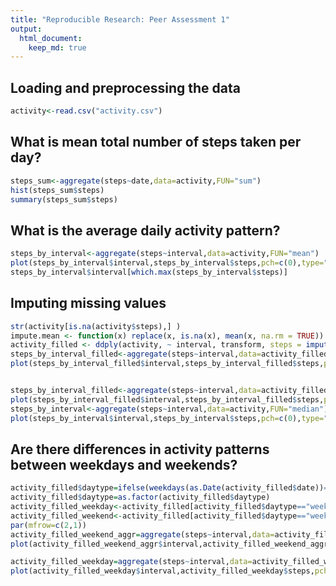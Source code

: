 ```yaml
---
title: "Reproducible Research: Peer Assessment 1"
output: 
  html_document:
    keep_md: true
---
```



## Loading and preprocessing the data
```r
activity<-read.csv("activity.csv")
```


## What is mean total number of steps taken per day?
```r
steps_sum<-aggregate(steps~date,data=activity,FUN="sum")
hist(steps_sum$steps)
summary(steps_sum$steps)
```

## What is the average daily activity pattern?
```r
steps_by_interval<-aggregate(steps~interval,data=activity,FUN="mean")
plot(steps_by_interval$interval,steps_by_interval$steps,pch=c(0),type="l")
steps_by_interval$interval[which.max(steps_by_interval$steps)]
```

## Imputing missing values
```r
str(activity[is.na(activity$steps),] )
impute.mean <- function(x) replace(x, is.na(x), mean(x, na.rm = TRUE))
activity_filled <- ddply(activity, ~ interval, transform, steps = impute.mean(steps))
steps_by_interval_filled<-aggregate(steps~interval,data=activity_filled,FUN="mean")
plot(steps_by_interval_filled$interval,steps_by_interval_filled$steps,pch=c(0),type="l")


steps_by_interval_filled<-aggregate(steps~interval,data=activity_filled,FUN="median")
plot(steps_by_interval_filled$interval,steps_by_interval_filled$steps,pch=c(0),type="l")
steps_by_interval<-aggregate(steps~interval,data=activity,FUN="median")
plot(steps_by_interval$interval,steps_by_interval$steps,pch=c(0),type="l")
```

## Are there differences in activity patterns between weekdays and weekends?
```r
activity_filled$daytype=ifelse(weekdays(as.Date(activity_filled$date))=="星期六"|weekdays(as.Date(activity_filled$date))=="星期日","weekends", "weekdays")
activity_filled$daytype=as.factor(activity_filled$daytype)
activity_filled_weekday<-activity_filled[activity_filled$daytype=="weekdays",]
activity_filled_weekend<-activity_filled[activity_filled$daytype=="weekends",]
par(mfrow=c(2,1))
activity_filled_weekend_aggr=aggregate(steps~interval,data=activity_filled_weekend,FUN="mean")
plot(activity_filled_weekend_aggr$interval,activity_filled_weekend_aggr$steps,pch=c(0),type="l")

activity_filled_weekday=aggregate(steps~interval,data=activity_filled_weekday,FUN="mean")
plot(activity_filled_weekday$interval,activity_filled_weekday$steps,pch=c(0),type="l")
```
